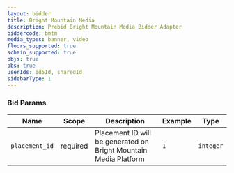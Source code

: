 ```yaml
---
layout: bidder
title: Bright Mountain Media
description: Prebid Bright Mountain Media Bidder Adapter
biddercode: bmtm
media_types: banner, video
floors_supported: true
schain_supported: true
pbjs: true
pbs: true
userIds: id5Id, sharedId
sidebarType: 1
---
```


### Bid Params


| Name           | Scope    | Description                                                       | Example                    | Type     |
| -------------- | -------- | ----------------------------------------------------------------- | -------------------------- | -------- |
| `placement_id` | required | Placement ID will be generated on Bright Mountain Media Platform | `1` | `integer` |
